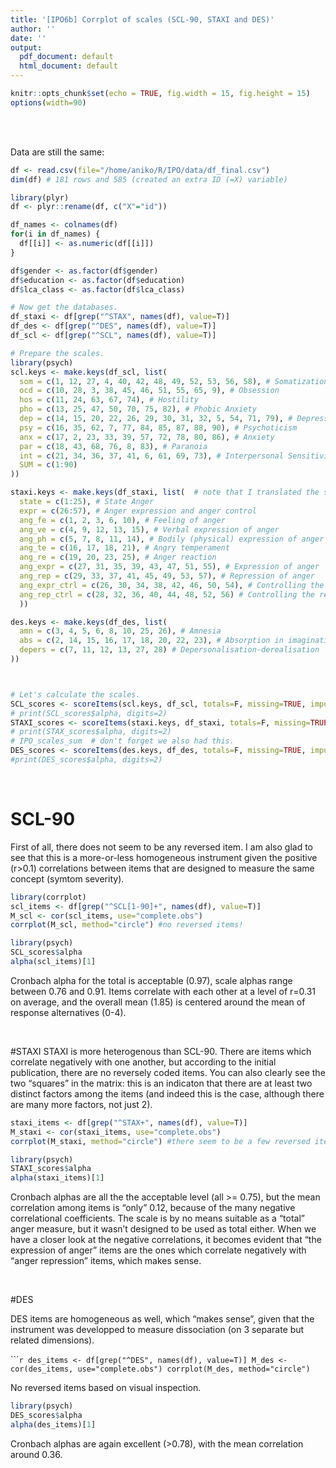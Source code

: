 ```yaml
---
title: '[IPO6b] Corrplot of scales (SCL-90, STAXI and DES)'
author: ''
date: ''
output:
  pdf_document: default
  html_document: default
---
```


```r
knitr::opts_chunk$set(echo = TRUE, fig.width = 15, fig.height = 15)
options(width=90)
```

<br>
<br>

Data are still the same: 
```r
df <- read.csv(file="/home/aniko/R/IPO/data/df_final.csv")
dim(df) # 181 rows and 585 (created an extra ID (=X) variable)

library(plyr)
df <- plyr::rename(df, c("X"="id"))

df_names <- colnames(df)
for(i in df_names) {
  df[[i]] <- as.numeric(df[[i]])
}

df$gender <- as.factor(df$gender)
df$education <- as.factor(df$education)
df$lca_class <- as.factor(df$lca_class)

# Now get the databases. 
df_staxi <- df[grep("^STAX", names(df), value=T)]
df_des <- df[grep("^DES", names(df), value=T)]
df_scl <- df[grep("^SCL", names(df), value=T)]

# Prepare the scales. 
library(psych)
scl.keys <- make.keys(df_scl, list(
  som = c(1, 12, 27, 4, 40, 42, 48, 49, 52, 53, 56, 58), # Somatization
  ocd = c(10, 28, 3, 38, 45, 46, 51, 55, 65, 9), # Obsession
  hos = c(11, 24, 63, 67, 74), # Hostility
  pho = c(13, 25, 47, 50, 70, 75, 82), # Phobic Anxiety
  dep = c(14, 15, 20, 22, 26, 29, 30, 31, 32, 5, 54, 71, 79), # Depression
  psy = c(16, 35, 62, 7, 77, 84, 85, 87, 88, 90), # Psychoticism
  anx = c(17, 2, 23, 33, 39, 57, 72, 78, 80, 86), # Anxiety
  par = c(18, 43, 68, 76, 8, 83), # Paranoia
  int = c(21, 34, 36, 37, 41, 6, 61, 69, 73), # Interpersonal Sensitivity
  SUM = c(1:90)
))

staxi.keys <- make.keys(df_staxi, list(  # note that I translated the scale names from Hun. Original names need to be checked
  state = c(1:25), # State Anger
  expr = c(26:57), # Anger expression and anger control
  ang_fe = c(1, 2, 3, 6, 10), # Feeling of anger
  ang_ve = c(4, 9, 12, 13, 15), # Verbal expression of anger
  ang_ph = c(5, 7, 8, 11, 14), # Bodily (physical) expression of anger
  ang_te = c(16, 17, 18, 21), # Angry temperament
  ang_re = c(19, 20, 23, 25), # Anger reaction
  ang_expr = c(27, 31, 35, 39, 43, 47, 51, 55), # Expression of anger 
  ang_rep = c(29, 33, 37, 41, 45, 49, 53, 57), # Repression of anger
  ang_expr_ctrl = c(26, 30, 34, 38, 42, 46, 50, 54), # Controlling the expression of anger
  ang_rep_ctrl = c(28, 32, 36, 40, 44, 48, 52, 56) # Controlling the repression of anger
  ))

des.keys <- make.keys(df_des, list(
  amn = c(3, 4, 5, 6, 8, 10, 25, 26), # Amnesia
  abs = c(2, 14, 15, 16, 17, 18, 20, 22, 23), # Absorption in imagination
  depers = c(7, 11, 12, 13, 27, 28) # Depersonalisation-derealisation
))



# Let's calculate the scales. 
SCL_scores <- scoreItems(scl.keys, df_scl, totals=F, missing=TRUE, impute="median")
# print(SCL_scores$alpha, digits=2)
STAXI_scores <- scoreItems(staxi.keys, df_staxi, totals=F, missing=TRUE, impute="median") 
# print(STAX_scores$alpha, digits=2)
# IPO_scales_sum  # don't forget we also had this. 
DES_scores <- scoreItems(des.keys, df_des, totals=F, missing=TRUE, impute="median")
#print(DES_scores$alpha, digits=2)
```

<br>

# SCL-90

First of all, there does not seem to be any reversed item. I am also glad to see that this is a more-or-less homogeneous instrument given the positive (r>0.1) correlations between items that are designed to measure the same concept (symtom severity). 

```r
library(corrplot)
scl_items <- df[grep("^SCL[1-90]+", names(df), value=T)]
M_scl <- cor(scl_items, use="complete.obs")
corrplot(M_scl, method="circle") #no reversed items!
```

\pagebreak

```r
library(psych)
SCL_scores$alpha
alpha(scl_items)[1]
```

Cronbach alpha for the total is acceptable (0.97), scale alphas range between 0.76 and 0.91. Items correlate with each other at a level of r=0.31 on average, and the overall mean (1.85) is centered around the mean of response alternatives (0-4).

<br>

#STAXI
STAXI is more heterogenous than SCL-90. There are items which correlate negatively with one another, but according to the initial publication, there are no reversely coded items. You can also clearly see the two "squares" in the matrix: this is an indicaton that there are at least two distinct factors among the items (and indeed this is the case, although there are many more factors, not just 2).


```r
staxi_items <- df[grep("^STAX+", names(df), value=T)]
M_staxi <- cor(staxi_items, use="complete.obs")
corrplot(M_staxi, method="circle") #there seem to be a few reversed items here. 
```

```r
library(psych)
STAXI_scores$alpha
alpha(staxi_items)[1]
```

Cronbach alphas are all the the acceptable level (all >= 0.75), but the mean correlation among items is "only" 0.12, because of the many negative correlational coefficients. The scale is by no means suitable as a "total" anger measure, but it wasn't designed to be used as total either. When we have a closer look at the negative correlations, it becomes evident that "the expression of anger" items are the ones which correlate negatively with "anger repression" items, which makes sense. 

<br>

#DES

DES items are homogeneous as well, which "makes sense", given that the instrument was developped to measure dissociation (on 3 separate but related dimensions).

``````r
des_items <- df[grep("^DES", names(df), value=T)]
M_des <- cor(des_items, use="complete.obs")
corrplot(M_des, method="circle") 
```

No reversed items based on visual inspection.

\pagebreak


```r
library(psych)
DES_scores$alpha
alpha(des_items)[1]
```

Cronbach alphas are again excellent (>0.78), with the mean correlation around 0.36. 
